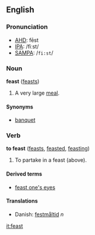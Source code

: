 ==English==
===Pronunciation===
*[[w:AHD|AHD]]: fēst
*[[w:IPA|IPA]]: /fiːst/
*[[w:SAMPA|SAMPA]]: /<tt>fi:st</tt>/

===Noun===
'''feast''' ([[feasts]])

#A very large [[meal]].

====Synonyms====
*[[banquet]]

===Verb===
'''to feast''' ([[feasts]], [[feasted]], [[feasting]])

#To partake in a feast (above).

====Derived terms====
*[[feast one's eyes]]

====Translations====
* Danish: [[festmåltid]] ''n''

[[it:feast]]